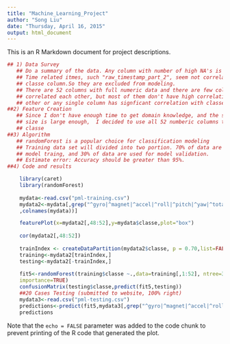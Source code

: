 ```yaml
---
title: "Machine_Learning_Project"
author: "Song Liu"
date: "Thursday, April 16, 2015"
output: html_document
---
```


This is an R Markdown document for project descriptions.
```r
## 1) Data Survey
   ## Do a summary of the data. Any column with number of high NA's is excluded.
   ## Time related itmes, such "raw_timestamp_part_2", seem not correlate to 
   ## classe column.So they are excluded from modeling.
   ## There are 52 columns with full numeric data and there are few column 
   ## correlated each other, but most of them don't have high correlation each 
   ## other or any single column has signficant correlation with classe column.
##2) Feature Creation 
   ## Since I don't have enough time to get domain knowledge, and the sample 
   ## size is large enough,  I decided to use all 52 numberic columns to predict  
   ## classe
##3) Algorithm
   ## randomForest is a popular choice for classification modeling
   ## Training data set will divided into two portion. 70% of data are used for 
   ## model traing, and 30% of data are used for model validation.
   ## Estimate error: Accuracy should be greater than 95%.
##4) Code and results

    library(caret)
    library(randomForest)
    
    mydata<-read.csv("pml-training.csv")
    mydata2<-mydata[,grep("^gyro|^magnet|^accel|^roll|^pitch|^yaw|^total|classe"   
    ,colnames(mydata))]

    featurePlot(x=mydata2[,48:52],y=mydata$classe,plot="box")
    
    cor(mydata2[,48:52])
    
    trainIndex <- createDataPartition(mydata2$classe, p = 0.70,list=FALSE)
    training<-mydata2[trainIndex,]
    testing<-mydata2[-trainIndex,]
    
    fit5<-randomForest(training$classe ~.,data=training[,1:52], ntree=300, mtry=15, 
    importance=TRUE)
    confusionMatrix(testing$classe,predict(fit5,testing))
    ##20 Cases Testing (submitted to website, 100% right)
    mydata3<-read.csv("pml-testing.csv")
    predictions<-predict(fit5,mydata3[,grep("^gyro|^magnet|^accel|^roll|^pitch|^yaw|^total",colnames(mydata3))])
    predictions
```
   

Note that the `echo = FALSE` parameter was added to the code chunk to prevent printing of the R code that generated the plot.
